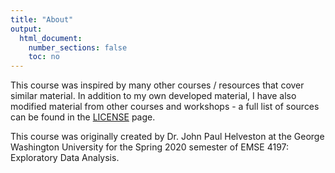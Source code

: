 ```yaml
---
title: "About"
output:
  html_document:
    number_sections: false
    toc: no
---
```


This course was inspired by many other courses / resources that cover similar material. In addition to my own developed material, I have also modified material from other courses and workshops - a full list of sources can be found in the [LICENSE](LICENSE.html) page.

This course was originally created by Dr. John Paul Helveston at the George Washington University for the Spring 2020 semester of EMSE 4197: Exploratory Data Analysis.
